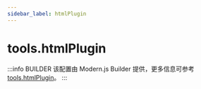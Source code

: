 ```yaml
---
sidebar_label: htmlPlugin
---
```


# tools.htmlPlugin

:::info BUILDER
该配置由 Modern.js Builder 提供，更多信息可参考 [tools.htmlPlugin](https://modernjs.dev/builder/api/config-tools.html#tools-htmlplugin)。
:::


<Main />
